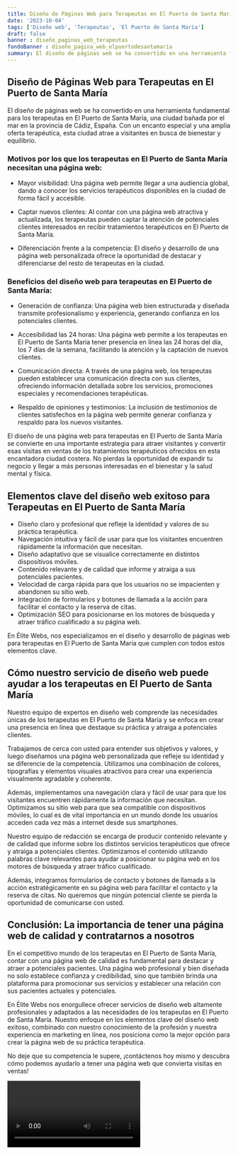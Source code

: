 ```yaml
---
title: Diseño de Páginas Web para Terapeutas en El Puerto de Santa María
date: '2023-10-04'
tags: ['Diseño web', 'Terapeutas', 'El Puerto de Santa María']
draft: false
banner : diseño_paginas_web_terapeutas
fondoBanner : diseño_pagina_web_elpuertodesantamaría
summary: El diseño de páginas web se ha convertido en una herramienta fundamental para los terapeutas en El Puerto de Santa María, una ciudad bañada por el mar en la provincia de Cádiz, España. Con un encanto especial y una amplia oferta terapéutica, esta ciudad atrae a visitantes en busca de bienestar y equilibrio.
---
```


## Diseño de Páginas Web para Terapeutas en El Puerto de Santa María

El diseño de páginas web se ha convertido en una herramienta fundamental para los terapeutas en El Puerto de Santa María, una ciudad bañada por el mar en la provincia de Cádiz, España. Con un encanto especial y una amplia oferta terapéutica, esta ciudad atrae a visitantes en busca de bienestar y equilibrio.

### Motivos por los que los terapeutas en El Puerto de Santa María necesitan una página web:

- Mayor visibilidad: Una página web permite llegar a una audiencia global, dando a conocer los servicios terapéuticos disponibles en la ciudad de forma fácil y accesible.

- Captar nuevos clientes: Al contar con una página web atractiva y actualizada, los terapeutas pueden captar la atención de potenciales clientes interesados en recibir tratamientos terapéuticos en El Puerto de Santa María.

- Diferenciación frente a la competencia: El diseño y desarrollo de una página web personalizada ofrece la oportunidad de destacar y diferenciarse del resto de terapeutas en la ciudad.

### Beneficios del diseño web para terapeutas en El Puerto de Santa María:

- Generación de confianza: Una página web bien estructurada y diseñada transmite profesionalismo y experiencia, generando confianza en los potenciales clientes.

- Accesibilidad las 24 horas: Una página web permite a los terapeutas en El Puerto de Santa María tener presencia en línea las 24 horas del día, los 7 días de la semana, facilitando la atención y la captación de nuevos clientes.

- Comunicación directa: A través de una página web, los terapeutas pueden establecer una comunicación directa con sus clientes, ofreciendo información detallada sobre los servicios, promociones especiales y recomendaciones terapéuticas.

- Respaldo de opiniones y testimonios: La inclusión de testimonios de clientes satisfechos en la página web permite generar confianza y respaldo para los nuevos visitantes.

El diseño de una página web para terapeutas en El Puerto de Santa María se convierte en una importante estrategia para atraer visitantes y convertir esas visitas en ventas de los tratamientos terapéuticos ofrecidos en esta encantadora ciudad costera. No pierdas la oportunidad de expandir tu negocio y llegar a más personas interesadas en el bienestar y la salud mental y física.

<GifSeo />

<Cta />

## Elementos clave del diseño web exitoso para Terapeutas en El Puerto de Santa María

- Diseño claro y profesional que refleje la identidad y valores de su práctica terapéutica.
- Navegación intuitiva y fácil de usar para que los visitantes encuentren rápidamente la información que necesitan.
- Diseño adaptativo que se visualice correctamente en distintos dispositivos móviles.
- Contenido relevante y de calidad que informe y atraiga a sus potenciales pacientes.
- Velocidad de carga rápida para que los usuarios no se impacienten y abandonen su sitio web.
- Integración de formularios y botones de llamada a la acción para facilitar el contacto y la reserva de citas.
- Optimización SEO para posicionarse en los motores de búsqueda y atraer tráfico cualificado a su página web.

En Élite Webs, nos especializamos en el diseño y desarrollo de páginas web para terapeutas en El Puerto de Santa María que cumplen con todos estos elementos clave. 

## Cómo nuestro servicio de diseño web puede ayudar a los terapeutas en El Puerto de Santa María

Nuestro equipo de expertos en diseño web comprende las necesidades únicas de los terapeutas en El Puerto de Santa María y se enfoca en crear una presencia en línea que destaque su práctica y atraiga a potenciales clientes.

Trabajamos de cerca con usted para entender sus objetivos y valores, y luego diseñamos una página web personalizada que refleje su identidad y se diferencie de la competencia. Utilizamos una combinación de colores, tipografías y elementos visuales atractivos para crear una experiencia visualmente agradable y coherente.

Además, implementamos una navegación clara y fácil de usar para que los visitantes encuentren rápidamente la información que necesitan. Optimizamos su sitio web para que sea compatible con dispositivos móviles, lo cual es de vital importancia en un mundo donde los usuarios acceden cada vez más a internet desde sus smartphones.

Nuestro equipo de redacción se encarga de producir contenido relevante y de calidad que informe sobre los distintos servicios terapéuticos que ofrece y atraiga a potenciales clientes. Optimizamos el contenido utilizando palabras clave relevantes para ayudar a posicionar su página web en los motores de búsqueda y atraer tráfico cualificado.

Además, integramos formularios de contacto y botones de llamada a la acción estratégicamente en su página web para facilitar el contacto y la reserva de citas. No queremos que ningún potencial cliente se pierda la oportunidad de comunicarse con usted.

## Conclusión: La importancia de tener una página web de calidad y contratarnos a nosotros

En el competitivo mundo de los terapeutas en El Puerto de Santa María, contar con una página web de calidad es fundamental para destacar y atraer a potenciales pacientes. Una página web profesional y bien diseñada no solo establece confianza y credibilidad, sino que también brinda una plataforma para promocionar sus servicios y establecer una relación con sus pacientes actuales y potenciales.

En Élite Webs nos enorgullece ofrecer servicios de diseño web altamente profesionales y adaptados a las necesidades de los terapeutas en El Puerto de Santa María. Nuestro enfoque en los elementos clave del diseño web exitoso, combinado con nuestro conocimiento de la profesión y nuestra experiencia en marketing en línea, nos posiciona como la mejor opción para crear la página web de su práctica terapéutica.

No deje que su competencia le supere, ¡contáctenos hoy mismo y descubra cómo podemos ayudarlo a tener una página web que convierta visitas en ventas!

<Video />

<CtaBot job='Terapeutas' city='El Puerto de Santa María'/>

<Gmaps query='El Puerto de Santa María+españa+maps' />